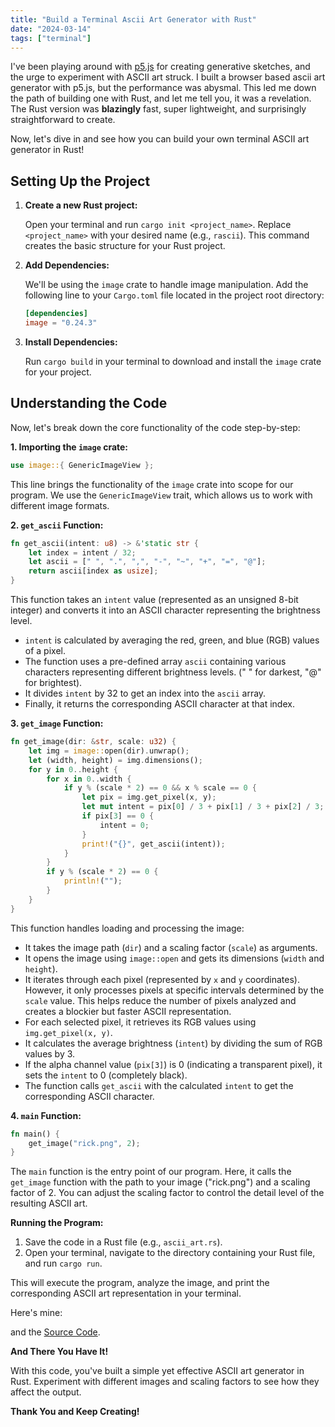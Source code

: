 ```yaml
---
title: "Build a Terminal Ascii Art Generator with Rust"
date: "2024-03-14"
tags: ["terminal"]
---
```


I've been playing around with [p5.js](https://p5js.org/) for creating generative sketches, and the urge to experiment with ASCII art struck. I built a browser based ascii art generator with p5.js, but the performance was abysmal. This led me down the path of building one with Rust, and let me tell you, it was a revelation. The Rust version was **blazingly** fast, super lightweight, and surprisingly straightforward to create.

Now, let's dive in and see how you can build your own terminal ASCII art generator in Rust!

## Setting Up the Project

1. **Create a new Rust project:**

    Open your terminal and run `cargo init <project_name>`. Replace `<project_name>` with your desired name (e.g., `rascii`). This command creates the basic structure for your Rust project.

2. **Add Dependencies:**

    We'll be using the `image` crate to handle image manipulation. Add the following line to your `Cargo.toml` file located in the project root directory:

    ```toml
    [dependencies]
    image = "0.24.3"
    ```

3. **Install Dependencies:**

    Run `cargo build` in your terminal to download and install the `image` crate for your project.

## Understanding the Code

Now, let's break down the core functionality of the code step-by-step:

**1. Importing the `image` crate:**

```rust
use image::{ GenericImageView };
```

This line brings the functionality of the `image` crate into scope for our program. We use the `GenericImageView` trait, which allows us to work with different image formats.

**2. `get_ascii` Function:**

```rust
fn get_ascii(intent: u8) -> &'static str {
    let index = intent / 32;
    let ascii = [" ", ".", ",", "-", "~", "+", "=", "@"];
    return ascii[index as usize];
}
```

This function takes an `intent` value (represented as an unsigned 8-bit integer) and converts it into an ASCII character representing the brightness level.

-   `intent` is calculated by averaging the red, green, and blue (RGB) values of a pixel.
-   The function uses a pre-defined array `ascii` containing various characters representing different brightness levels. (" " for darkest, "@" for brightest).
-   It divides `intent` by 32 to get an index into the `ascii` array.
-   Finally, it returns the corresponding ASCII character at that index.

**3. `get_image` Function:**

```rust
fn get_image(dir: &str, scale: u32) {
    let img = image::open(dir).unwrap();
    let (width, height) = img.dimensions();
    for y in 0..height {
        for x in 0..width {
            if y % (scale * 2) == 0 && x % scale == 0 {
                let pix = img.get_pixel(x, y);
                let mut intent = pix[0] / 3 + pix[1] / 3 + pix[2] / 3;
                if pix[3] == 0 {
                    intent = 0;
                }
                print!("{}", get_ascii(intent));
            }
        }
        if y % (scale * 2) == 0 {
            println!("");
        }
    }
}
```

This function handles loading and processing the image:

-   It takes the image path (`dir`) and a scaling factor (`scale`) as arguments.
-   It opens the image using `image::open` and gets its dimensions (`width` and `height`).
-   It iterates through each pixel (represented by `x` and `y` coordinates). However, it only processes pixels at specific intervals determined by the `scale` value. This helps reduce the number of pixels analyzed and creates a blockier but faster ASCII representation.
-   For each selected pixel, it retrieves its RGB values using `img.get_pixel(x, y)`.
-   It calculates the average brightness (`intent`) by dividing the sum of RGB values by 3.
-   If the alpha channel value (`pix[3]`) is 0 (indicating a transparent pixel), it sets the `intent` to 0 (completely black).
-   The function calls `get_ascii` with the calculated `intent` to get the corresponding ASCII character.

**4. `main` Function:**

```rust
fn main() {
    get_image("rick.png", 2);
}
```

The `main` function is the entry point of our program. Here, it calls the `get_image` function with the path to your image ("rick.png") and a scaling factor of 2. You can adjust the scaling factor to control the detail level of the resulting ASCII art.

**Running the Program:**

1. Save the code in a Rust file (e.g., `ascii_art.rs`).
2. Open your terminal, navigate to the directory containing your Rust file, and run `cargo run`.

This will execute the program, analyze the image, and print the corresponding ASCII art representation in your terminal.

Here's mine:

<CustomImage
	src="https://github.com/x0bd/blogposts/blob/master/images/rick.png?raw=true"
	alt="inkdrop by Takuya Matsumaya"
/>

and the [Source Code](https://github.com/x0bd/rascii).

**And There You Have It!**

With this code, you've built a simple yet effective ASCII art generator in Rust. Experiment with different images and scaling factors to see how they affect the output.

**Thank You and Keep Creating!**
